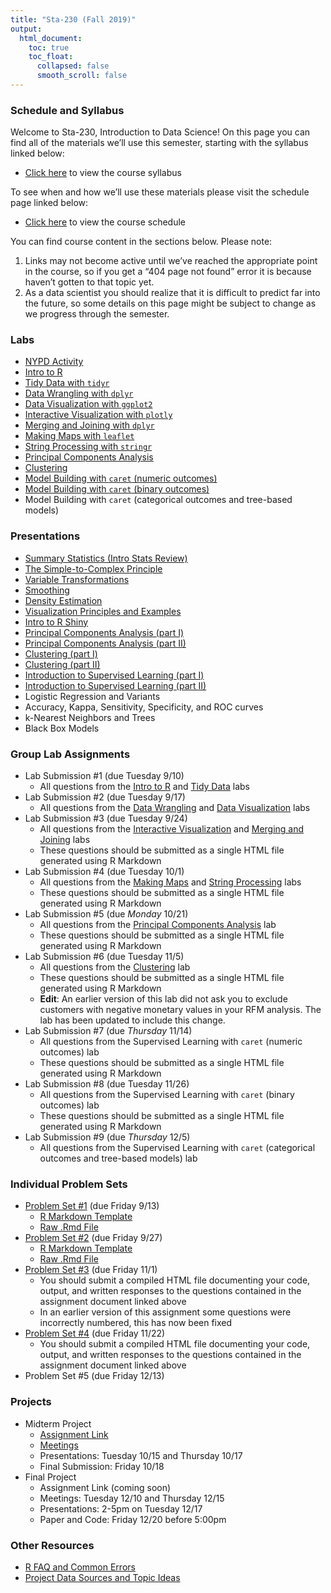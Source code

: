```yaml
---
title: "Sta-230 (Fall 2019)"
output:
  html_document:
    toc: true
    toc_float:
      collapsed: false
      smooth_scroll: false
---
```


### Schedule and Syllabus

Welcome to Sta-230, Introduction to Data Science!  On this page you can find all of the materials we'll use this semester, starting with the syllabus linked below:

- [Click here](syllabus230f19.html) to view the course syllabus

To see when and how we'll use these materials please visit the schedule page linked below:

- [Click here](tabs230f19.html) to view the course schedule

You can find course content in the sections below.  Please note:

1. Links may not become active until we've reached the appropriate point in the course, so if you get a "404 page not found" error it is because haven't gotten to that topic yet.
2. As a data scientist you should realize that it is difficult to predict far into the future, so some details on this page might be subject to change as we progress through the semester.

### Labs

- [NYPD Activity](s230f19/Using_Data.html)
- [Intro to R](s230f19/Intro_to_R.html)
- [Tidy Data with `tidyr`](s230f19/Tidy_Data.html)
- [Data Wrangling with `dplyr`](s230f19/Data_Wrangling.html)
- [Data Visualization with `ggplot2`](s230f19/ggplot.html)
- [Interactive Visualization with `plotly`](s230f19/plotly.html)
- [Merging and Joining with `dplyr`](s230f19/merging.html)
- [Making Maps with `leaflet`](s230f19/maps.html)
- [String Processing with `stringr`](s230f19/stringr.html)
- [Principal Components Analysis](s230f19/pca.html)
- [Clustering](s230f19/clustering.html)
- [Model Building with `caret` (numeric outcomes)](s230f19/caret1.html)
- [Model Building with `caret` (binary outcomes)](s230f19/caret2.html)
- Model Building with `caret` (categorical outcomes and tree-based models)

### Presentations

- [Summary Statistics (Intro Stats Review)](s230f19/summaries_pres.html)
- [The Simple-to-Complex Principle](s230f19/simple_complex.html)
- [Variable Transformations](s230f19/features.html)
- [Smoothing](s230f19/smoothing.html)
- [Density Estimation](s230f19/density.html)
- [Visualization Principles and Examples](s230f19/viz.html)
- [Intro to R Shiny](s230f19/shiny.html)
- [Principal Components Analysis (part I)](s230f19/pca_pres1.html)
- [Principal Components Analysis (part II)](s230f19/pca_pres2.html)
- [Clustering (part I)](s230f19/clustering1.html)
- [Clustering (part II)](s230f19/clustering2.html)
- [Introduction to Supervised Learning (part I)](s230f19/lm1.html)
- [Introduction to Supervised Learning (part II)](s230f19/lm2.html)
- Logistic Regression and Variants
- Accuracy, Kappa, Sensitivity, Specificity, and ROC curves
- k-Nearest Neighbors and Trees
- Black Box Models

### Group Lab Assignments

- Lab Submission #1 (due Tuesday 9/10)
    - All questions from the [Intro to R](s230f19/Intro_to_R.html) and [Tidy Data](s230f19/Tidy_Data.html) labs
- Lab Submission #2 (due Tuesday 9/17)
    - All questions from the [Data Wrangling](s230f19/Data_Wrangling.html) and [Data Visualization](s230f19/ggplot.html) labs
- Lab Submission #3 (due Tuesday 9/24)
    - All questions from the [Interactive Visualization](s230f19/plotly.html) and [Merging and Joining](s230f19/merging.html) labs
    - These questions should be submitted as a single HTML file generated using R Markdown
- Lab Submission #4 (due Tuesday 10/1)
    - All questions from the [Making Maps](s230f19/maps.html) and [String Processing](s230f19/stringr.html) labs
    - These questions should be submitted as a single HTML file generated using R Markdown
- Lab Submission #5 (due *Monday* 10/21)
    - All questions from the [Principal Components Analysis](s230f19/pca.html) lab
    - These questions should be submitted as a single HTML file generated using R Markdown
- Lab Submission #6 (due Tuesday 11/5)
    - All questions from the [Clustering](s230f19/clustering.html) lab
    - These questions should be submitted as a single HTML file generated using R Markdown
    - **Edit**: An earlier version of this lab did not ask you to exclude customers with negative monetary values in your RFM analysis. The lab has been updated to include this change.
- Lab Submission #7 (due *Thursday* 11/14)
    - All questions from the Supervised Learning with `caret` (numeric outcomes) lab
    - These questions should be submitted as a single HTML file generated using R Markdown
- Lab Submission #8 (due Tuesday 11/26)
    - All questions from the Supervised Learning with `caret` (binary outcomes) lab
    - These questions should be submitted as a single HTML file generated using R Markdown
- Lab Submission #9 (due *Thursday* 12/5)
    - All questions from the Supervised Learning with `caret` (categorical outcomes and tree-based models) lab                     
    
### Individual Problem Sets

- [Problem Set #1](s230f19/f19_hw1.html) (due Friday 9/13)
     - [R Markdown Template](s230f19/f19_hw1.Rmd)
     - [Raw .Rmd File](https://raw.githubusercontent.com/remiller1450/remiller1450.github.io/master/s230f19/f19_hw1.Rmd)
- [Problem Set #2](s230f19/f19_hw2.html) (due Friday 9/27)
    - [R Markdown Template](s230f19/f19_hw2.Rmd)
    - [Raw .Rmd File](https://raw.githubusercontent.com/remiller1450/remiller1450.github.io/master/s230f19/f19_hw2.Rmd)
- [Problem Set #3](s230f19/f19_hw3.html) (due Friday 11/1)
    - You should submit a compiled HTML file documenting your code, output, and written responses to the questions contained in the assignment document linked above
    - In an earlier version of this assignment some questions were incorrectly numbered, this has now been fixed
- [Problem Set #4](s230f19/f19_hw4.html) (due Friday 11/22)
    - You should submit a compiled HTML file documenting your code, output, and written responses to the questions contained in the assignment document linked above
- Problem Set #5 (due Friday 12/13)



### Projects

- Midterm Project
    - [Assignment Link](s230f19/f19midterm.html)
    - [Meetings](s230f19/f19mid_times.html)
    - Presentations: Tuesday 10/15 and Thursday 10/17
    - Final Submission: Friday 10/18
- Final Project
    - Assignment Link (coming soon)
    - Meetings: Tuesday 12/10 and Thursday 12/15
    - Presentations: 2-5pm on Tuesday 12/17
    - Paper and Code: Friday 12/20 before 5:00pm

### Other Resources

- [R FAQ and Common Errors](s230f19/R_FAQ_Errors.html)
- [Project Data Sources and Topic Ideas](project_ideas.html)